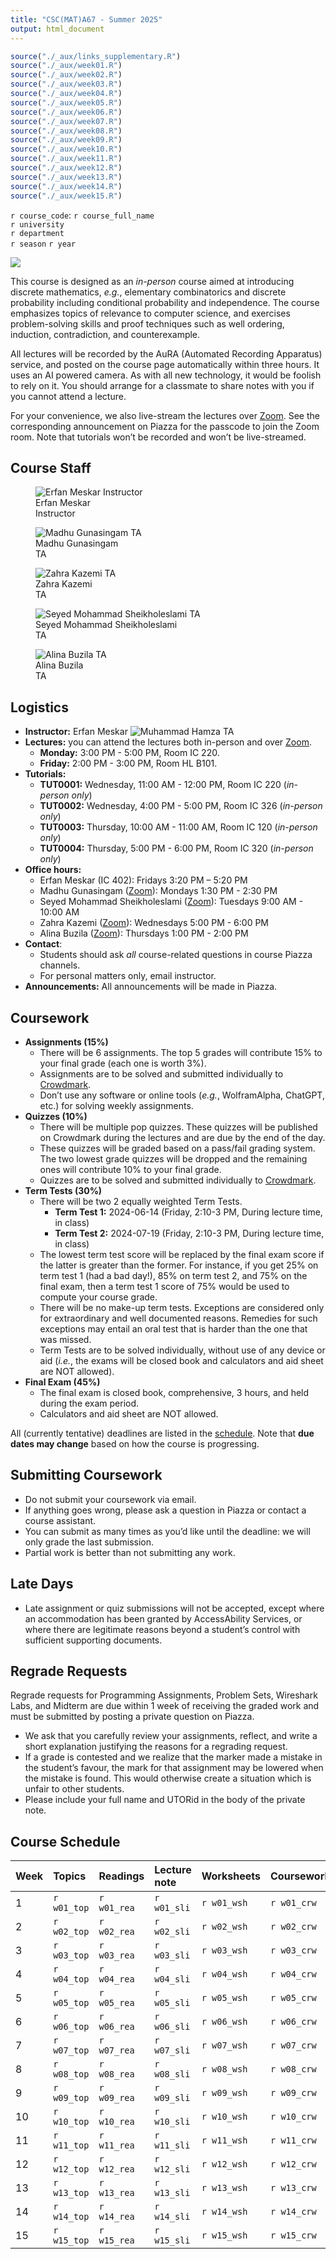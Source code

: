 ```yaml
---
title: "CSC(MAT)A67 - Summer 2025"
output: html_document
---
```



```r
source("./_aux/links_supplementary.R")
source("./_aux/week01.R")
source("./_aux/week02.R")
source("./_aux/week03.R")
source("./_aux/week04.R")
source("./_aux/week05.R")
source("./_aux/week06.R")
source("./_aux/week07.R")
source("./_aux/week08.R")
source("./_aux/week09.R")
source("./_aux/week10.R")
source("./_aux/week11.R")
source("./_aux/week12.R")
source("./_aux/week13.R")
source("./_aux/week14.R")
source("./_aux/week15.R")
```


::: {#header}
<span class="header-title">`r course_code`: `r course_full_name`<br></span>
<span class="header-subtitle">`r university`<br>`r department`<br>`r season` `r year`</span>

::: {#header-image .img}
![](./images/favicon.png)
::: 
:::


This course is designed as an *in-person* course aimed at introducing discrete mathematics, *e.g.*, elementary combinatorics and discrete probability including conditional probability and independence. The course emphasizes topics of relevance to computer science, and exercises problem-solving skills and proof techniques such as well ordering, induction, contradiction, and counterexample.

All lectures will be recorded by the AuRA (Automated Recording Apparatus) service, and posted on the course page automatically within three hours. It uses an AI powered camera. As with all new technology, it would be foolish to rely on it. You should arrange for a classmate to share notes with you if you cannot attend a lecture.

For your convenience, we also live-stream the lectures over [Zoom](`r zoom_lec_l`). See the corresponding announcement on Piazza for the passcode to join the Zoom room. Note that tutorials won't be recorded
and won't be live-streamed.

## Course Staff

::: {#shuffleleft-container .col .sec}

::: instructorphoto
![Erfan Meskar<br>Instructor](./images/erfan_img3.png)
:::
::: instructorphoto
![Madhu Gunasingam<br>TA](./images/empty.png)
:::
::: instructorphoto
![Zahra Kazemi<br>TA](./images/empty.png)
:::
::: instructorphoto
![Seyed Mohammad Sheikholeslami<br>TA](./images/mohammad.jpeg)
:::
::: instructorphoto
![Alina Buzila<br>TA](./images/empty.png)
:::


:::


::: sechighlight
::: {#logistics .container .sec}
## Logistics
- **Instructor:** Erfan Meskar ![Muhammad Hamza<br>TA](./images/erfan_email.jpg)
- **Lectures:** you can attend the lectures both in-person and 
over [Zoom](`r zoom_lec_l`).
  - **Monday:** 3:00 PM - 5:00 PM, Room IC 220.
  - **Friday:** 2:00 PM - 3:00 PM, Room HL B101.
- **Tutorials:** 
  - **TUT0001:** Wednesday, 11:00 AM - 12:00 PM, Room IC 220 (*in-person only*)
  - **TUT0002:** Wednesday, 4:00 PM - 5:00 PM, Room IC 326 (*in-person only*)
  - **TUT0003:** Thursday, 10:00 AM - 11:00 AM, Room IC 120 (*in-person only*)
  - **TUT0004:** Thursday, 5:00 PM - 6:00 PM, Room IC 320 (*in-person only*)
- **Office hours:**
  - Erfan Meskar (IC 402): Fridays 3:20 PM – 5:20 PM
  - Madhu Gunasingam ([Zoom](https://utoronto.zoom.us/j/86491105607)): Mondays 1:30 PM - 2:30 PM
  - Seyed Mohammad Sheikholeslami ([Zoom](https://utoronto.zoom.us/j/83810592356)): Tuesdays 9:00 AM - 10:00 AM
  - Zahra Kazemi ([Zoom](https://utoronto.zoom.us/j/86527194152)): Wednesdays 5:00 PM - 6:00 PM
  - Alina Buzila ([Zoom](https://utoronto.zoom.us/j/85947698810)): Thursdays 1:00 PM - 2:00 PM
- **Contact**: 
  - Students should ask *all* course-related questions in course Piazza 
  channels. <br>
  - For personal matters only, email instructor.
-   **Announcements:** All announcements will be made in Piazza.
:::
:::


::: {#coursework .container .sec}
## Coursework
  - **Assignments (15%)**
    - There will be 6 assignments. The top 5 grades will contribute 15% to your final grade (each one is worth 3%).
    - Assignments are to be solved and submitted individually to [Crowdmark](`r crowdmark_l`).
    - Don't use any software or online tools (*e.g.*, WolframAlpha, ChatGPT, etc.) for solving weekly assignments.
  - **Quizzes (10%)**
    - There will be multiple pop quizzes. These quizzes will be published on Crowdmark during the lectures and are due by the end of the day.
    - These quizzes will be graded based on a pass/fail grading system. The two lowest grade quizzes will be dropped and the remaining ones will contribute 10% to your final grade.
    - Quizzes are to be solved and submitted individually to [Crowdmark](`r crowdmark_l`).
  - **Term Tests (30%)**
    - There will be two 2 equally weighted Term Tests.
      - **Term Test 1:** 2024-06-14 (Friday, 2:10-3 PM, During lecture time, in class)
      - **Term Test 2:** 2024-07-19 (Friday, 2:10-3 PM, During lecture time, in class)
    - The lowest term test score will be replaced by the final exam score if the latter is greater than the former. For instance, if you get 25% on term test 1 (had a bad day!), 85% on term test 2, and 75% on the final exam, then a term test 1 score of 75% would be used to compute your course grade.
    - There will be no make-up term tests. Exceptions are considered only for extraordinary and well documented reasons. Remedies for such exceptions may entail an oral test that is harder than the one that was missed.
    - Term Tests are to be solved individually, without use of any device or aid (*i.e.*, the exams will be closed book and calculators and aid sheet are NOT allowed).
  - **Final Exam (45%)**
    - The final exam is closed book, comprehensive, 3 hours, and held during 
    the exam period.
    - Calculators and aid sheet are NOT allowed.

All (currently tentative) deadlines are listed in the [schedule](#schedule). 
Note that **due dates may change** based on how the course is progressing.
:::

::: {#submitting .container .sec}
##  Submitting Coursework
- Do not submit your coursework via email.
- If anything goes wrong, please ask a question in Piazza or contact a course 
assistant.
- You can submit as many times as you'd like until the deadline: we will only 
grade the last submission.
- Partial work is better than not submitting any work.
:::

::: {#latedays .container .sec}
## Late Days
- Late assignment or quiz submissions will not be accepted, except where an accommodation has been granted by AccessAbility Services, or where there are legitimate reasons beyond a student’s control with sufficient supporting documents.
:::

::: {#sylremark .container .sec}
## Regrade Requests

Regrade requests for Programming Assignments, Problem Sets, Wireshark Labs, 
and Midterm are due within 1 week of receiving the graded work and must be 
submitted by posting a private question on Piazza.

  - We ask that you carefully review your assignments, reflect, and write a 
  short explanation justifying the reasons for a regrading request.
  - If a grade is contested and we realize that the marker made a mistake in the
  student's favour, the mark for that assignment may be lowered when the mistake
  is found. This would otherwise create a situation which is unfair to other
  students.
  - Please include your full name and UTORid in the body of the private note.
:::

::: {#schedule .container .sec}

## Course Schedule

|Week | Topics        | Readings| Lecture note| Worksheets       | Coursework
|:----|:--------------|:--------|:------------|:-----------------|:------------------------
|1    | `r w01_top`      | `r w01_rea` | `r w01_sli`| `r w01_wsh`| `r w01_crw`               
|2    | `r w02_top`      | `r w02_rea` | `r w02_sli`| `r w02_wsh`| `r w02_crw`  
|3    | `r w03_top`      | `r w03_rea` | `r w03_sli`| `r w03_wsh`| `r w03_crw`              
|4    | `r w04_top`      | `r w04_rea` | `r w04_sli`| `r w04_wsh`| `r w04_crw`             
|5    | `r w05_top`      | `r w05_rea` | `r w05_sli`| `r w05_wsh`| `r w05_crw`              
|6    | `r w06_top`      | `r w06_rea` | `r w06_sli`| `r w06_wsh`| `r w06_crw`
|7    | `r w07_top`      | `r w07_rea` | `r w07_sli`| `r w07_wsh`| `r w07_crw`              
|8    | `r w08_top`      | `r w08_rea` | `r w08_sli`| `r w08_wsh`| `r w08_crw`              
|9    | `r w09_top`      | `r w09_rea` | `r w09_sli`| `r w09_wsh`| `r w09_crw`              
|10   | `r w10_top`      | `r w10_rea` | `r w10_sli`| `r w10_wsh`| `r w10_crw`              
|11   | `r w11_top`      | `r w11_rea` | `r w11_sli`| `r w11_wsh`| `r w11_crw` 
|12   | `r w12_top`      | `r w12_rea` | `r w12_sli`| `r w12_wsh`| `r w12_crw` 
|13   | `r w13_top`      | `r w13_rea` | `r w13_sli`| `r w13_wsh`| `r w13_crw` 
|14   | `r w14_top`      | `r w14_rea` | `r w14_sli`| `r w14_wsh`| `r w14_crw` 
|15   | `r w15_top`      | `r w15_rea` | `r w15_sli`| `r w15_wsh`| `r w15_crw` 


:::
